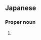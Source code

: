 ==Japanese==
{{ja-kanjitab|yomi=k|ち|かげ}}

===Proper noun===
{{ja-pos|proper|ちかげ}}

# {{given name|female|lang=ja|sort=ちかげ}}